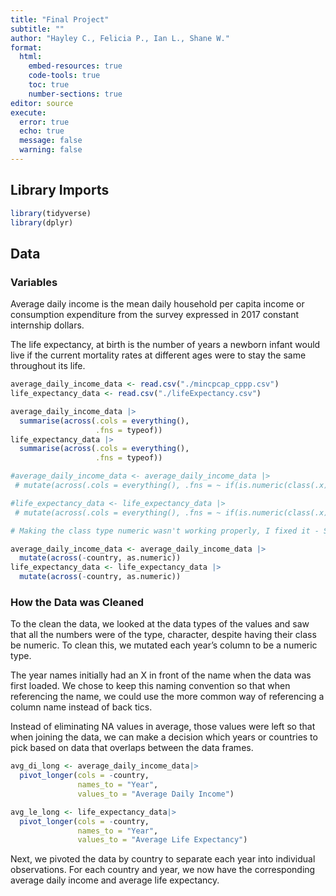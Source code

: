 ```yaml
---
title: "Final Project"
subtitle: ""
author: "Hayley C., Felicia P., Ian L., Shane W."
format: 
  html:
    embed-resources: true
    code-tools: true
    toc: true
    number-sections: true
editor: source
execute: 
  error: true
  echo: true
  message: false
  warning: false
---
```


## Library Imports

```r
library(tidyverse)
library(dplyr)
```

## Data

### Variables

Average daily income is the mean daily household per capita income or consumption expenditure from the survey expressed in 2017 constant internship dollars.

The life expectancy, at birth is the number of years a newborn infant would live if the current mortality rates at different ages were to stay the same throughout its life.

```r
average_daily_income_data <- read.csv("./mincpcap_cppp.csv")
life_expectancy_data <- read.csv("./lifeExpectancy.csv")

```

```r
average_daily_income_data |> 
  summarise(across(.cols = everything(), 
                   .fns = typeof))
life_expectancy_data |> 
  summarise(across(.cols = everything(), 
                   .fns = typeof))
```

```r
#average_daily_income_data <- average_daily_income_data |> 
 # mutate(across(.cols = everything(), .fns = ~ if(is.numeric(class(.x))) as.numeric(.x) else .x))

#life_expectancy_data <- life_expectancy_data |> 
 # mutate(across(.cols = everything(), .fns = ~ if(is.numeric(class(.x))) as.numeric(.x) else .x))

# Making the class type numeric wasn't working properly, I fixed it - Shane

average_daily_income_data <- average_daily_income_data |>
  mutate(across(-country, as.numeric))
life_expectancy_data <- life_expectancy_data |> 
  mutate(across(-country, as.numeric))
```

### How the Data was Cleaned

To the clean the data, we looked at the data types of the values and saw that all the numbers were of the type, character, despite having their class be numeric. To clean this, we mutated each year's column to be a numeric type.

The year names initially had an X in front of the name when the data was first loaded. We chose to keep this naming convention so that when referencing the name, we could use the more common way of referencing a column name instead of back tics.

Instead of eliminating NA values in average, those values were left so that when joining the data, we can make a decision which years or countries to pick based on data that overlaps between the data frames.

```r
avg_di_long <- average_daily_income_data|>
  pivot_longer(cols = -country,
               names_to = "Year",
               values_to = "Average Daily Income")

avg_le_long <- life_expectancy_data|>
  pivot_longer(cols = -country,
               names_to = "Year",
               values_to = "Average Life Expectancy")
```

Next, we pivoted the data by country to separate each year into individual observations. For each country and year, we now have the corresponding average daily income and average life expectancy.